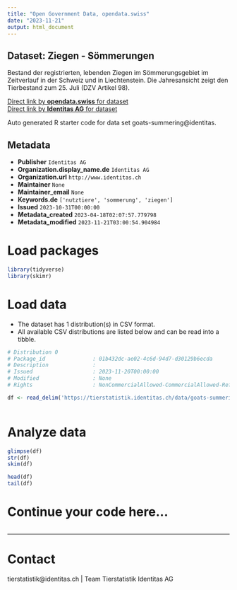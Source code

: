```yaml
---
title: "Open Government Data, opendata.swiss"
date: "2023-11-21"
output: html_document
---
```


## Dataset: Ziegen - Sömmerungen

Bestand der registrierten, lebenden Ziegen im Sömmerungsgebiet im Zeitverlauf in der Schweiz und in Liechtenstein. Die Jahresansicht zeigt den Tierbestand zum 25. Juli (DZV Artikel 98).

[Direct link by **opendata.swiss** for dataset](https://opendata.swiss/de/dataset/ziegen-sommerungen)<br>
[Direct link by **Identitas AG** for dataset](https://tierstatistik.identitas.ch/)

Auto generated R starter code for data set goats-summering@identitas.

## Metadata

- **Publisher** `Identitas AG`
- **Organization.display_name.de** `Identitas AG`
- **Organization.url** `http://www.identitas.ch`
- **Maintainer** `None`
- **Maintainer_email** `None`
- **Keywords.de** `['nutztiere', 'sommerung', 'ziegen']`
- **Issued** `2023-10-31T00:00:00`
- **Metadata_created** `2023-04-18T02:07:57.779798`
- **Metadata_modified** `2023-11-21T03:00:54.904984`


# Load packages

```r

library(tidyverse)
library(skimr)

```

# Load data

-   The dataset has 1 distribution(s) in CSV format.
-   All available CSV distributions are listed below and can be read into a tibble.

```r

# Distribution 0
# Package_id               : 01b432dc-ae02-4c6d-94d7-d30129b6ecda
# Description              : 
# Issued                   : 2023-11-20T00:00:00
# Modified                 : None
# Rights                   : NonCommercialAllowed-CommercialAllowed-ReferenceRequired

df <- read_delim('https://tierstatistik.identitas.ch/data/goats-summering.csv')



```

# Analyze data

```r

glimpse(df)
str(df)
skim(df)

head(df)
tail(df)

```

# Continue your code here...

```r

```

------------------------------------------------------------------------

# Contact

tierstatistik@identitas.ch | Team Tierstatistik Identitas AG
